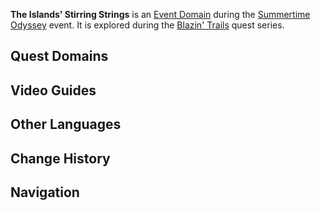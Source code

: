 {{About|the domain event domain|the combat event|Summertime Odyssey/The Islands' Stirring Strings}}
{{Domain Infobox
|image        = Domain The Islands Stirring Strings.png
|type         = Event
|description  = This domain looms large as you visit another island shrouded in illusion. The strange plants around this domain resemble instruments. Perhaps this might prove the ideal stage for a certain resident rocker to show her stuff?
|region       = Golden Apple Archipelago
|area         = Broken Isle
|event        = Summertime Odyssey
}}

'''The Islands' Stirring Strings''' is an [[Event Domain]] during the [[Summertime Odyssey]] event. It is explored during the [[Blazin' Trails (Part 1)|Blazin' Trails]] quest series.

==Quest Domains==
{{Quest Domains}}

==Video Guides==
{{EVT
|video1   = https://youtu.be/lA51MdSNMpE
|caption1 = The Islands' Stirring Strings Guide
}}

==Other Languages==
{{Other Languages
|en      = The Islands' Stirring Strings
|zhs     = 鸣弦列岛
|zhs_rm  = Míngxián Lièdǎo
|zht     = 鳴弦列島
|zht_rm  = Míngxián Lièdǎo
|zh_tl   = String Sound Archipelago
|ja      = 弦鳴列島
|ja_rm   = Genmei Rettou{{Assumed}}
|ja_tl   = String Sound Archipelago{{Sino}}
|ko      = 현이 울리는 열도
|ko_rm   = Hyeon-i Ullineun Yeoldo
|ko_tl   = String Sound Archipelago
|es      = Islas del riff
|es_tl   = Riff Islands
|fr      = Cordes vibrantes des îles
|fr_tl   = The Islands' Vibrating Strings
|ru      = Острова Колышущихся струн
|ru_tl   = 
|th      = หมู่เกาะเส้นสายขับขาน
|th_rm   = 
|th_tl   = 
|vi      = Quần Đảo Âm Vang
|vi_tl   = 
|de      = Saitenklang-Inseln
|de_tl   = Chord Sound Islands
|id      = Senar Perajut Melodi Kepulauan
|id_tl   = The Archipelago Melody-Knitting Strings
|pt      = Arquipélago das Cordas Vibrantes
|pt_tl   = 
}}

==Change History==
{{Change History|2.8}}

==Navigation==
{{Domain Navbox|Temporary}}